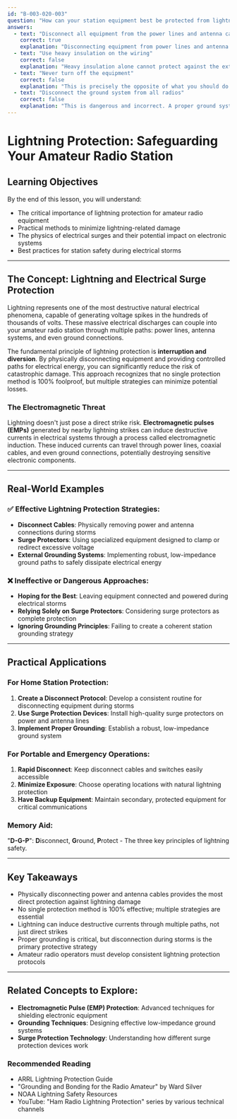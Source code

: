 ```yaml
---
id: "B-003-020-003"
question: "How can your station equipment best be protected from lightning damage?"
answers:
  - text: "Disconnect all equipment from the power lines and antenna cables"
    correct: true
    explanation: "Disconnecting equipment from power lines and antenna cables during electrical storms provides the most direct protection against lightning-induced power surges. Lightning can induce massive voltage spikes that travel through electrical and coaxial cables, potentially destroying sensitive electronic components. By physically disconnecting these cables, you create an air gap that prevents destructive electrical energy from entering your station equipment."
  - text: "Use heavy insulation on the wiring"
    correct: false
    explanation: "Heavy insulation alone cannot protect against the extreme voltages generated by lightning strikes. While good insulation is important for general electrical safety, lightning can easily penetrate or melt standard wire insulation, creating a direct path to your equipment. Insulation is not a substitute for physically disconnecting cables during electrical storms."
  - text: "Never turn off the equipment"
    correct: false
    explanation: "This is precisely the opposite of what you should do. Leaving equipment powered on and connected during a lightning storm increases the risk of catastrophic damage. Powered-on equipment provides a continuous electrical path that can conduct destructive lightning-induced surges directly into sensitive electronic components."
  - text: "Disconnect the ground system from all radios"
    correct: false
    explanation: "This is dangerous and incorrect. A proper ground system is actually critical for lightning protection. Disconnecting the ground removes a safe path for electrical energy to dissipate, potentially increasing the risk of equipment damage and creating a personal safety hazard. A well-designed ground system helps direct lightning energy safely away from equipment."
---
```


# Lightning Protection: Safeguarding Your Amateur Radio Station

## Learning Objectives
By the end of this lesson, you will understand:
- The critical importance of lightning protection for amateur radio equipment
- Practical methods to minimize lightning-related damage
- The physics of electrical surges and their potential impact on electronic systems
- Best practices for station safety during electrical storms

---

## The Concept: Lightning and Electrical Surge Protection

Lightning represents one of the most destructive natural electrical phenomena, capable of generating voltage spikes in the hundreds of thousands of volts. These massive electrical discharges can couple into your amateur radio station through multiple paths: power lines, antenna systems, and even ground connections.

The fundamental principle of lightning protection is **interruption and diversion**. By physically disconnecting equipment and providing controlled paths for electrical energy, you can significantly reduce the risk of catastrophic damage. This approach recognizes that no single protection method is 100% foolproof, but multiple strategies can minimize potential losses.

### The Electromagnetic Threat

Lightning doesn't just pose a direct strike risk. **Electromagnetic pulses (EMPs)** generated by nearby lightning strikes can induce destructive currents in electrical systems through a process called electromagnetic induction. These induced currents can travel through power lines, coaxial cables, and even ground connections, potentially destroying sensitive electronic components.

---

## Real-World Examples

### ✅ Effective Lightning Protection Strategies:
- **Disconnect Cables**: Physically removing power and antenna connections during storms
- **Surge Protectors**: Using specialized equipment designed to clamp or redirect excessive voltage
- **External Grounding Systems**: Implementing robust, low-impedance ground paths to safely dissipate electrical energy

### ❌ Ineffective or Dangerous Approaches:
- **Hoping for the Best**: Leaving equipment connected and powered during electrical storms
- **Relying Solely on Surge Protectors**: Considering surge protectors as complete protection
- **Ignoring Grounding Principles**: Failing to create a coherent station grounding strategy

---

## Practical Applications

### For Home Station Protection:
1. **Create a Disconnect Protocol**: Develop a consistent routine for disconnecting equipment during storms
2. **Use Surge Protection Devices**: Install high-quality surge protectors on power and antenna lines
3. **Implement Proper Grounding**: Establish a robust, low-impedance ground system

### For Portable and Emergency Operations:
1. **Rapid Disconnect**: Keep disconnect cables and switches easily accessible
2. **Minimize Exposure**: Choose operating locations with natural lightning protection
3. **Have Backup Equipment**: Maintain secondary, protected equipment for critical communications

### Memory Aid:
"**D-G-P**": **D**isconnect, **G**round, **P**rotect - The three key principles of lightning safety.

---

## Key Takeaways

- Physically disconnecting power and antenna cables provides the most direct protection against lightning damage
- No single protection method is 100% effective; multiple strategies are essential
- Lightning can induce destructive currents through multiple paths, not just direct strikes
- Proper grounding is critical, but disconnection during storms is the primary protective strategy
- Amateur radio operators must develop consistent lightning protection protocols

---

## Related Concepts to Explore:
- **Electromagnetic Pulse (EMP) Protection**: Advanced techniques for shielding electronic equipment
- **Grounding Techniques**: Designing effective low-impedance ground systems
- **Surge Protection Technology**: Understanding how different surge protection devices work

### Recommended Reading
- ARRL Lightning Protection Guide
- "Grounding and Bonding for the Radio Amateur" by Ward Silver
- NOAA Lightning Safety Resources
- YouTube: "Ham Radio Lightning Protection" series by various technical channels